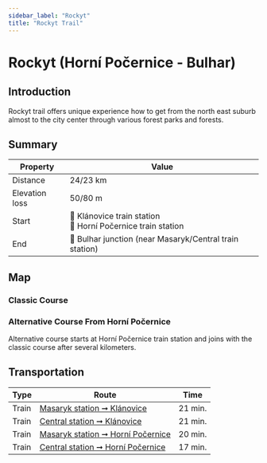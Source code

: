 ```yaml
---
sidebar_label: "Rockyt"
title: "Rockyt Trail"
---
```


# Rockyt (Horní Počernice - Bulhar)

## Introduction

Rockyt trail offers unique experience how to get from the north east suburb almost to the city center through various forest parks and forests.

## Summary

| Property | Value |
| --- | --- |
| Distance | 24/23 km |
| Elevation loss | 50/80 m |
| Start | 📍 Klánovice train station <br /> 📍 Horní Počernice train station |
| End | 📍 Bulhar junction (near Masaryk/Central train station) |

## Map

### Classic Course

<MapyCzEmbeddedPath id="hazolofulu"></MapyCzEmbeddedPath>

### Alternative Course From Horní Počernice

Alternative course starts at Horní Počernice train station and joins with the classic course after several kilometers.

<MapyCzEmbeddedPath id="mupusefoho"></MapyCzEmbeddedPath>

## Transportation

| Type | Route | Time |
| --- | --- | --- |
| Train | [Masaryk station ➞ Klánovice](https://idos.idnes.cz/vlakyautobusymhdvse/spojeni/vysledky/?f=Praha%20Masarykovo%20n.&fc=100003&t=Praha-Kl%C3%A1novice&tc=100003&direct=true&af=true&trt=150,151,152,153&fcs=3 "See timetable") | 21 min. |
| Train | [Central station ➞ Klánovice](https://idos.idnes.cz/vlakyautobusymhdvse/spojeni/vysledky/?f=Praha%20hl.n.&fc=100003&t=Praha-Kl%C3%A1novice&tc=100003&direct=true&af=true&trt=150,151,152,153&fcs=3 "See timetable") | 21 min. |
| Train | [Masaryk station ➞ Horní Počernice](https://idos.idnes.cz/vlakyautobusymhdvse/spojeni/vysledky/?f=Praha%20Masarykovo%20n.&fc=100003&t=Praha-Hor.Po%C4%8Dernice&tc=100003&direct=true&af=true&trt=150,151,152,153&fcs=3 "See timetable") | 20 min. |
| Train | [Central station ➞ Horní Počernice](https://idos.idnes.cz/vlakyautobusymhdvse/spojeni/vysledky/?f=Praha%20hl.n.&fc=100003&t=Praha-Hor.Po%C4%8Dernice&tc=100003&direct=true&af=true&trt=150,151,152,153&fcs=3 "See timetable") | 17 min. |
